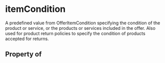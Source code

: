   

# itemCondition

A predefined value from OfferItemCondition specifying the condition of the product or service, or the products or services included in the offer. Also used for product return policies to specify the condition of products accepted for returns.

## Property of



